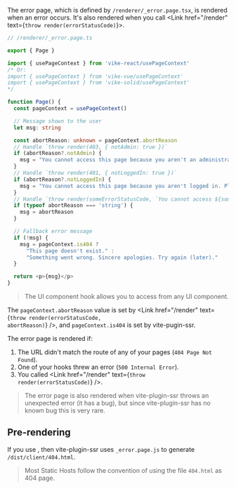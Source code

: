 
The error page, which is defined by `/renderer/_error.page.tsx`, is rendered when an error occurs. It's also rendered when you call <Link href="/render" text={<code>throw render(errorStatusCode)</code>}></Link>.

```ts
// /renderer/_error.page.ts

export { Page }

import { usePageContext } from 'vike-react/usePageContext'
/* Or:
import { usePageContext } from 'vike-vue/usePageContext'
import { usePageContext } from 'vike-solid/usePageContext'
*/

function Page() {
  const pageContext = usePageContext()

  // Message shown to the user
  let msg: string

  const abortReason: unknown = pageContext.abortReason
  // Handle `throw render(403, { notAdmin: true })`
  if (abortReason?.notAdmin) {
    msg = "You cannot access this page because you aren't an administrator."
  }
  // Handle `throw render(401, { notLoggedIn: true })`
  if (abortReason?.notLoggedIn) {
    msg = "You cannot access this page because you aren't logged in. Please log in."
  }
  // Handle `throw render(someErrorStatusCode, `You cannot access ${someCustomMessage}`)`
  if (typeof abortReason === 'string') {
    msg = abortReason
  }

  // Fallback error message
  if (!msg) {
    msg = pageContext.is404 ?
      "This page doesn't exist." :
      "Something went wrong. Sincere apologies. Try again (later)."
  }

  return <p>{msg}</p>
}
```

> The <Link href="/usePageContext" /> UI component hook allows you to access <Link href="/pageContext" noBreadcrumb /> from any UI component.

The `pageContext.abortReason` value is set by <Link href="/render" text={<code>throw render(errorStatusCode, abortReason)</code>} />, and `pageContext.is404` is set by vite-pugin-ssr.

The error page is rendered if:
 1. The URL didn't match the route of any of your pages (`404 Page Not Found`).
 2. One of your hooks threw an error (`500 Internal Error`).
 3. You called <Link href="/render" text={<code>throw render(errorStatusCode)</code>} />.

> The error page is also rendered when vite-plugin-ssr throws an unexpected error (it has a bug), but since vite-plugin-ssr has no known bug this is very rare.


## Pre-rendering

If you use <Link text="pre-rendering" href="/pre-rendering" />, then vite-plugin-ssr uses `_error.page.js` to generate `/dist/client/404.html`.

> Most Static Hosts follow the convention of using the file `404.html` as 404 page.
